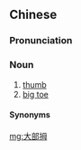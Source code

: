 ==Chinese==
{{zh-forms|alt=大捗拇}}

===Pronunciation===
{{zh-pron
|mn=xm,zz,km:tōa-pō͘-bú/lk:tǒa-pō͘-bú
|cat=n
}}

===Noun===
{{zh-noun}} {{tcx|Min Nan|lang=zh}}

# [[thumb]]
# [[big toe]]

====Synonyms====
{{zh-dial|拇指}}

[[mg:大部拇]]